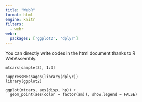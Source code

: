 ```yaml
---
title: "WebR"
format: html
engine: knitr
filters:
  - webr
webr:
  packages: ['ggplot2', 'dplyr']  
---
```



You can directly write codes in the html document thanks to R WebAssembly. 


```webr-r
mtcars[sample(3), 1:3]
```


```webr-r
suppressMessages(library(dplyr))
library(ggplot2)

ggplot(mtcars, aes(disp, hp)) + 
  geom_point(aes(color = factor(am)), show.legend = FALSE) 
```






